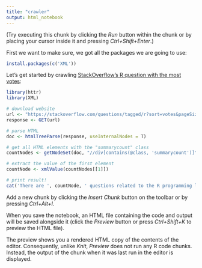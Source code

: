 ```yaml
---
title: "crawler"
output: html_notebook
---
```



(Try executing this chunk by clicking the *Run* button within the chunk or by placing your cursor inside it and pressing *Ctrl+Shift+Enter*.)

First we want to make sure, we got all the packages we are going to use:
```r
install.packages(c('XML'))
```

Let's get started by crawling [StackOverflow's R question with the most votes](https://stackoverflow.com/questions/tagged/r?sort=votes&pageSize=50):

```r
library(httr)
library(XML)

# download website
url <- "https://stackoverflow.com/questions/tagged/r?sort=votes&pageSize=50"
response <- GET(url)

# parse HTML
doc <- htmlTreeParse(response, useInternalNodes = T)

# get all HTML elements with the "summarycount" class
countNodes <- getNodeSet(doc, "//div[contains(@class, 'summarycount')]")

# extract the value of the first element
countNode <- xmlValue(countNodes[[1]])

# print result!
cat('There are ', countNode, ' questions related to the R programming language!')
```

Add a new chunk by clicking the *Insert Chunk* button on the toolbar or by pressing *Ctrl+Alt+I*.

When you save the notebook, an HTML file containing the code and output will be saved alongside it (click the *Preview* button or press *Ctrl+Shift+K* to preview the HTML file).

The preview shows you a rendered HTML copy of the contents of the editor. Consequently, unlike *Knit*, *Preview* does not run any R code chunks. Instead, the output of the chunk when it was last run in the editor is displayed.
